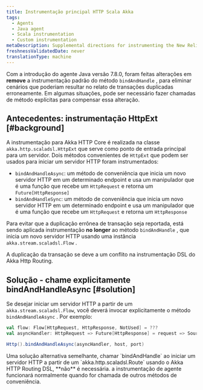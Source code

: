 ```yaml
---
title: Instrumentação principal HTTP Scala Akka
tags:
  - Agents
  - Java agent
  - Scala instrumentation
  - Custom instrumentation
metaDescription: Supplemental directions for instrumenting the New Relic Java agent with Scala applications using the Akka HTTP Core framework.
freshnessValidatedDate: never
translationType: machine
---
```


Com a introdução do agente Java versão 7.8.0, foram feitas alterações em <DNT>**remove**</DNT> a instrumentação padrão do método `bindAndHandle` , para eliminar cenários que poderiam resultar no relato de transações duplicadas erroneamente. Em algumas situações, pode ser necessário fazer chamadas de método explícitas para compensar essa alteração.

## Antecedentes: instrumentação HttpExt [#background]

A instrumentação para Akka HTTP Core é realizada na classe `akka.http.scaladsl.HttpExt` que serve como ponto de entrada principal para um servidor. Dois métodos convenientes de `HttpExt` que podem ser usados para iniciar um servidor HTTP foram instrumentados:

* `bindAndHandleAsync`: um método de conveniência que inicia um novo servidor HTTP em um determinado endpoint e usa um manipulador que é uma função que recebe um `HttpRequest` e retorna um `Future[HttpResponse]`
* `bindAndHandleSync`: um método de conveniência que inicia um novo servidor HTTP em um determinado endpoint e usa um manipulador que é uma função que recebe um `HttpRequest` e retorna um `HttpResponse`

Para evitar que a duplicação errônea de transação seja reportada, está sendo aplicada instrumentação <DNT>**no longer**</DNT> ao método `bindAndHandle` , que inicia um novo servidor HTTP usando uma instância `akka.stream.scaladsl.Flow` .

A duplicação da transação se deve a um conflito na instrumentação DSL do Akka Http Routing.

## Solução - chame explicitamente bindAndHandleAsync [#solution]

Se desejar iniciar um servidor HTTP a partir de um `akka.stream.scaladsl.Flow`, você deverá invocar explicitamente o método `bindAndHandleAsync` . Por exemplo:

```scala
val flow: Flow[HttpRequest, HttpResponse, NotUsed] = ???
val asyncHandler: HttpRequest => Future[HttpResponse] = request => Source.single(request).via(flow).runWith(Sink.head)

Http().bindAndHandleAsync(asyncHandler, host, port)
```

<Callout variant="important">
  Uma solução alternativa semelhante, chamar `bindAndHandle` ao iniciar um servidor HTTP a partir de um `akka.http.scaladsl.Route` usando o Akka HTTP Routing DSL, **não** é necessária. a instrumentação de agente funcionará normalmente quando for chamada de outros métodos de conveniência.
</Callout>